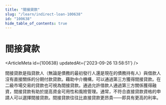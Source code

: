```yaml
---
title: "間接貸款"
slug: "/learn/indirect-loan-100638"
id: "100638"
hide_table_of_contents: true
---
```



# 間接貸款

<ArticleMeta id={100638} updatedAt={'2023-09-26 13:58:51'} />
<div className='border-solid border-b border-t-0 my-4 border-[var(--ifm-color-gray-300)]' />

間接貸款是指貸款人（無論是債務的最初發行人還是現在的債務持有人）與借款人沒有直接關係的分期付款貸款。藉助中介機構，可以通過第三方獲得間接貸款。在二級市場交易的貸款也可視為間接貸款。通過允許借款人通過第三方關係獲得融資，間接貸款有助於提高資金可用性和風險管理。通常，不符合直接貸款資格的申請人可以選擇間接貸款。間接貸款往往比直接貸款更昂貴——即具有更高的利率。
